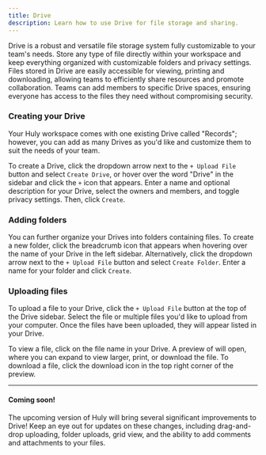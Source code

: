 ```yaml
---
title: Drive
description: Learn how to use Drive for file storage and sharing.
---
```


Drive is a robust and versatile file storage system fully customizable to your team's needs. Store any type of file directly within your workspace and keep everything organized with customizable folders and privacy settings. Files stored in Drive are easily accessible for viewing, printing and downloading, allowing teams to efficiently share resources and promote collaboration. Teams can add members to specific Drive spaces, ensuring everyone has access to the files they need without compromising security.

### Creating your Drive

Your Huly workspace comes with one existing Drive called "Records"; however, you can add as many Drives as you'd like and customize them to suit the needs of your team.

To create a Drive, click the dropdown arrow next to the `+ Upload File` button and select `Create Drive`, or hover over the word "Drive" in the sidebar and click the `+` icon that appears. Enter a name and optional description for your Drive, select the owners and members, and toggle privacy settings. Then, click `Create`.

### Adding folders

You can further organize your Drives into folders containing files. To create a new folder, click the breadcrumb icon that appears when hovering over the name of your Drive in the left sidebar. Alternatively, click the dropdown arrow next to the `+ Upload File` button and select `Create Folder`. Enter a name for your folder and click `Create`.

### Uploading files
To upload a file to your Drive, click the `+ Upload File` button at the top of the Drive sidebar. Select the file or multiple files you'd like to upload from your computer. Once the files have been uploaded, they will appear listed in your Drive.

To view a file, click on the file name in your Drive. A preview of will open, where you can expand to view larger, print, or download the file. To download a file, click the download icon in the top right corner of the preview.

---

#### Coming soon!
The upcoming version of Huly will bring several significant improvements to Drive! Keep an eye out for updates on these changes, including drag-and-drop uploading, folder uploads, grid view, and the ability to add comments and attachments to your files.
